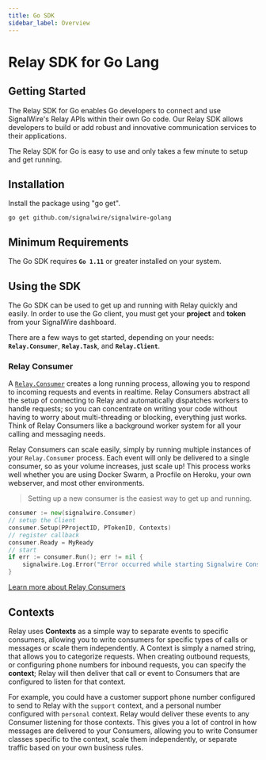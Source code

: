 ```yaml
---
title: Go SDK
sidebar_label: Overview
---
```


[link]: ./consumer.mdx

# Relay SDK for Go Lang

## Getting Started

The Relay SDK for Go enables Go developers to connect and use SignalWire's Relay APIs within their own Go code. Our Relay SDK allows developers to build or add robust and innovative communication services to their applications.

The Relay SDK for Go is easy to use and only takes a few minute to setup and get running.



## Installation

Install the package using "go get".

```shell
go get github.com/signalwire/signalwire-golang
```

## Minimum Requirements

The Go SDK requires **`Go 1.11`** or greater installed on your system.

## Using the SDK

The Go SDK can be used to get up and running with Relay quickly and easily. In order to use the Go client, you must get your **project** and **token** from your SignalWire dashboard.

There are a few ways to get started, depending on your needs: **`Relay.Consumer`**, **`Relay.Task`**, and **`Relay.Client`**.

### Relay Consumer

A [`Relay.Consumer`][link] creates a long running process, allowing you to respond to incoming requests and events in realtime. Relay Consumers abstract all the setup of connecting to Relay and automatically dispatches workers to handle requests; so you can concentrate on writing your code without having to worry about multi-threading or blocking, everything just works. Think of Relay Consumers like a background worker system for all your calling and messaging needs.

Relay Consumers can scale easily, simply by running multiple instances of your `Relay.Consumer` process. Each event will only be delivered to a single consumer, so as your volume increases, just scale up! This process works well whether you are using Docker Swarm, a Procfile on Heroku, your own webserver, and most other environments.

> Setting up a new consumer is the easiest way to get up and running.

```go
consumer := new(signalwire.Consumer)
// setup the Client
consumer.Setup(PProjectID, PTokenID, Contexts)
// register callback
consumer.Ready = MyReady
// start
if err := consumer.Run(); err != nil {
	signalwire.Log.Error("Error occurred while starting Signalwire Consumer\n")
}
```

[Learn more about Relay Consumers][link]



## Contexts

Relay uses **Contexts** as a simple way to separate events to specific consumers, allowing you to write consumers for specific types of calls or messages or scale them independently. A Context is simply a named string, that allows you to categorize requests. When creating outbound requests, or configuring phone numbers for inbound requests, you can specify the **context**; Relay will then deliver that call or event to Consumers that are configured to listen for that context.

For example, you could have a customer support phone number configured to send to Relay with the `support` context, and a personal number configured with `personal` context. Relay would deliver these events to any Consumer listening for those contexts. This gives you a lot of control in how messages are delivered to your Consumers, allowing you to write Consumer classes specific to the context, scale them independently, or separate traffic based on your own business rules.